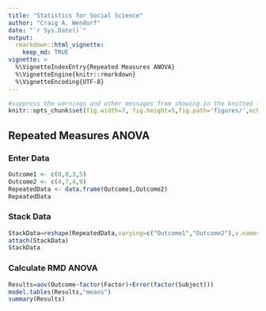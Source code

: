 ```yaml
---
title: "Statistics for Social Science"
author: "Craig A. Wendorf"
date: "`r Sys.Date()`"
output: 
  rmarkdown::html_vignette:
    keep_md: TRUE
vignette: >
  %\VignetteIndexEntry{Repeated Measures ANOVA}
  %\VignetteEngine{knitr::rmarkdown}
  %\VignetteEncoding{UTF-8}
---
```


```r
#suppress the warnings and other messages from showing in the knitted file.
knitr::opts_chunk$set(fig.width=7, fig.height=5,fig.path='figures/',echo=TRUE,warning=FALSE,message=FALSE)
```
## Repeated Measures ANOVA

### Enter Data

```r
Outcome1 <- c(0,0,3,5)
Outcome2 <- c(4,7,4,9)
RepeatedData <- data.frame(Outcome1,Outcome2)
RepeatedData
```

### Stack Data

```r
StackData=reshape(RepeatedData,varying=c("Outcome1","Outcome2"),v.names="Outcome",timevar="Factor",idvar="Subject",direction="long")
attach(StackData)
StackData
```

### Calculate RMD ANOVA

```r
Results=aov(Outcome~factor(Factor)+Error(factor(Subject)))
model.tables(Results,"means")
summary(Results)
```
